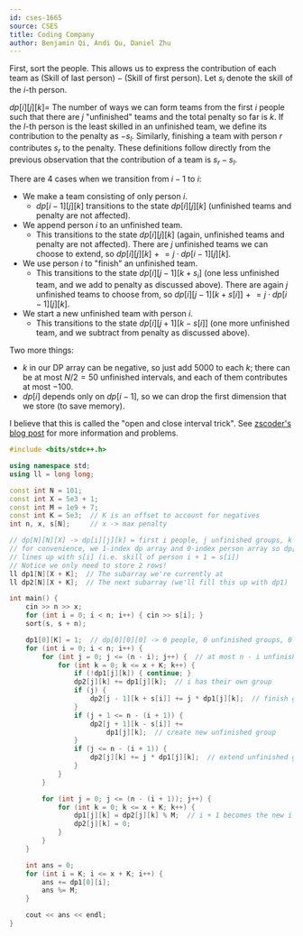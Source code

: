 ```yaml
---
id: cses-1665
source: CSES
title: Coding Company
author: Benjamin Qi, Andi Qu, Daniel Zhu
---
```


First, sort the people. This allows us to express the contribution of each team
as $(\text{Skill of last person}) - (\text{Skill of first person})$. Let $s_i$
denote the skill of the $i$-th person.

$dp[i][j][k] =$ The number of ways we can form teams from the first $i$ people
such that there are $j$ "unfinished" teams and the total penalty so far is $k$. If the $l$-th person is the least skilled in an unfinished team, we define its contribution to the penalty as $-s_l$. Similarly, finishing a team with person $r$ contributes $s_r$ to the penalty. These definitions follow directly from the previous observation that the contribution of a team is $s_r - s_l$.

There are 4 cases when we transition from $i - 1$ to $i$:

- We make a team consisting of only person $i$.
  - $dp[i - 1][j][k]$ transitions to the state $dp[i][j][k]$ (unfinished teams and penalty are not affected).
- We append person $i$ to an unfinished team.
  - This transitions to the state $dp[i][j][k]$ (again, unfinished teams and penalty are not affected). There are $j$ unfinished teams we can choose to extend, so $dp[i][j][k] \mathrel{+}= j \cdot dp[i - 1][j][k]$.
- We use person $i$ to "finish" an unfinished team.
  - This transitions to the state $dp[i][j - 1][k + s_i]$ (one less unfinished team, and we add to penalty as discussed above). There are again $j$ unfinished teams to choose from, so $dp[i][j - 1][k + s[i]] \mathrel{+}= j \cdot dp[i - 1][j][k]$.
- We start a new unfinished team with person $i$.
  - This transitions to the state $dp[i][j + 1][k - s[i]]$ (one more unfinished team, and we subtract from penalty as discussed above).

Two more things:

- $k$ in our DP array can be negative, so just add 5000 to each $k$; there can be at most $N/2 = 50$ unfinished intervals, and each of them contributes at most $-100$.
- $dp[i]$ depends only on $dp[i - 1]$, so we can drop the first dimension that
  we store (to save memory).

I believe that this is called the "open and close interval trick". See
[zscoder's blog post](https://codeforces.com/blog/entry/47764) for more
information and problems.

```cpp
#include <bits/stdc++.h>

using namespace std;
using ll = long long;

const int N = 101;
const int X = 5e3 + 1;
const int M = 1e9 + 7;
const int K = 5e3;  // K is an offset to account for negatives
int n, x, s[N];     // x -> max penalty

// dp[N][N][X] -> dp[i][j][k] = first i people, j unfinished groups, k penalty
// for convenience, we 1-index dp array and 0-index person array so dp[i][j][k]
// lines up with s[i] (i.e. skill of person i + 1 = s[i])
// Notice we only need to store 2 rows!
ll dp1[N][X + K];  // The subarray we're currently at
ll dp2[N][X + K];  // The next subarray (we'll fill this up with dp1)

int main() {
	cin >> n >> x;
	for (int i = 0; i < n; i++) { cin >> s[i]; }
	sort(s, s + n);

	dp1[0][K] = 1;  // dp[0][0][0] -> 0 people, 0 unfinished groups, 0 penalty
	for (int i = 0; i < n; i++) {
		for (int j = 0; j <= (n - i); j++) {  // at most n - i unfinished groups
			for (int k = 0; k <= x + K; k++) {
				if (!dp1[j][k]) { continue; }
				dp2[j][k] += dp1[j][k];  // i has their own group
				if (j) {
					dp2[j - 1][k + s[i]] += j * dp1[j][k];  // finish group
				}
				if (j + 1 <= n - (i + 1)) {
					dp2[j + 1][k - s[i]] +=
					    dp1[j][k];  // create new unfinished group
				}
				if (j <= n - (i + 1)) {
					dp2[j][k] += j * dp1[j][k];  // extend unfinished group
				}
			}
		}

		for (int j = 0; j <= (n - (i + 1)); j++) {
			for (int k = 0; k <= x + K; k++) {
				dp1[j][k] = dp2[j][k] % M;  // i + 1 becomes the new i
				dp2[j][k] = 0;
			}
		}
	}

	int ans = 0;
	for (int i = K; i <= x + K; i++) {
		ans += dp1[0][i];
		ans %= M;
	}

	cout << ans << endl;
}
```
